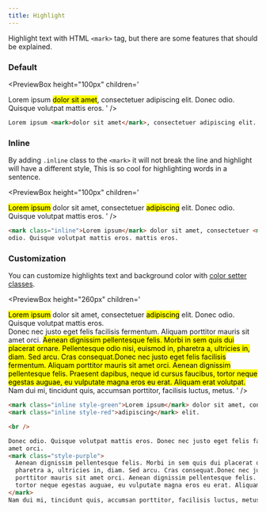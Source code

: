 ```yaml
---
title: Highlight
---
```



Highlight text with HTML `<mark>` tag, but there are some features that should be explained.

### Default

<PreviewBox
  height="100px"
  children='<!DOCTYPE html>
<html lang="en">
	<head>
		<meta charset="UTF-8" />
		<meta http-equiv="X-UA-Compatible" content="IE=edge" />
		<meta name="viewport" content="width=device-width, initial-scale=1.0" />
		<link rel="stylesheet" href="https://raw.githack.com/amir2mi/FlatifyCSS/master/dist/css/flatify-min.css" />
		<title>Highlight</title>
	</head>
	Lorem ipsum <mark>dolor sit amet</mark>, consectetuer adipiscing elit. Donec odio. Quisque volutpat mattis eros.
</html>'
/>

```html title="index.html"
Lorem ipsum <mark>dolor sit amet</mark>, consectetuer adipiscing elit. Donec odio. Quisque volutpat mattis eros.
```

### Inline

By adding `.inline` class to the `<mark>` it will not break the line and highlight will have a different style, This is so cool for highlighting words in a sentence.

<PreviewBox
  height="100px"
  children='<!DOCTYPE html>
<html lang="en">
	<head>
		<meta charset="UTF-8" />
		<meta http-equiv="X-UA-Compatible" content="IE=edge" />
		<meta name="viewport" content="width=device-width, initial-scale=1.0" />
		<link rel="stylesheet" href="https://raw.githack.com/amir2mi/FlatifyCSS/master/dist/css/flatify-min.css" />
		<title>Highlight</title>
	</head>
	<mark class="inline">Lorem ipsum</mark> dolor sit amet, consectetuer <mark class="inline">adipiscing</mark> elit. Donec odio. Quisque volutpat mattis eros.
</html>'
/>

```html title="index.html"
<mark class="inline">Lorem ipsum</mark> dolor sit amet, consectetuer <mark class="inline">adipiscing</mark> elit. Donec
odio. Quisque volutpat mattis eros. mattis eros.
```

### Customization

You can customize highlights text and background color with [color setter classes](/docs/helpers/color-setters).

<PreviewBox
  height="260px"
  children='<!DOCTYPE html>
<html lang="en">
	<head>
		<meta charset="UTF-8" />
		<meta http-equiv="X-UA-Compatible" content="IE=edge" />
		<meta name="viewport" content="width=device-width, initial-scale=1.0" />
		<link rel="stylesheet" href="https://raw.githack.com/amir2mi/FlatifyCSS/master/dist/css/flatify-min.css" />
		<title>Highlight</title>
	</head>
	<mark class="inline style-green">Lorem ipsum</mark> dolor sit amet, consectetuer <mark class="inline style-red">adipiscing</mark> elit. Donec odio. Quisque volutpat mattis eros.
	<br>
	Donec nec justo eget felis facilisis fermentum. Aliquam porttitor mauris sit amet orci. 
	<mark class="style-purple">Aenean dignissim pellentesque felis.
	Morbi in sem quis dui placerat ornare. Pellentesque odio nisi, euismod in, pharetra a, ultricies in, diam. Sed arcu. Cras consequat.Donec nec justo eget felis facilisis fermentum. Aliquam porttitor mauris sit amet orci. Aenean dignissim pellentesque felis.
	Praesent dapibus, neque id cursus faucibus, tortor neque egestas auguae, eu vulputate magna eros eu erat. Aliquam erat volutpat.</mark>
	Nam dui mi, tincidunt quis, accumsan porttitor, facilisis luctus, metus.
</html>'
/>

```html title="index.html"
<mark class="inline style-green">Lorem ipsum</mark> dolor sit amet, consectetuer
<mark class="inline style-red">adipiscing</mark> elit.

<br />

Donec odio. Quisque volutpat mattis eros. Donec nec justo eget felis facilisis fermentum. Aliquam porttitor mauris sit
amet orci.
<mark class="style-purple">
  Aenean dignissim pellentesque felis. Morbi in sem quis dui placerat ornare. Pellentesque odio nisi, euismod in,
  pharetra a, ultricies in, diam. Sed arcu. Cras consequat.Donec nec justo eget felis facilisis fermentum. Aliquam
  porttitor mauris sit amet orci. Aenean dignissim pellentesque felis. Praesent dapibus, neque id cursus faucibus,
  tortor neque egestas auguae, eu vulputate magna eros eu erat. Aliquam erat volutpat.
</mark>
Nam dui mi, tincidunt quis, accumsan porttitor, facilisis luctus, metus.
```
